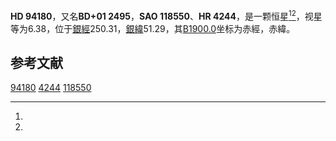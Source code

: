 {{Starbox begin
| name = HD 94180
}}
{{Starbox observe
| epoch = [[J2000.0|J2000.0]]
| constell = {{星座名待查}}<ref name=SIMBAD>{{cite web
 | url=http://simbad.u-strasbg.fr/simbad/sim-id?Ident=HR+4244
 | title =Pulsating variable Star
 | publisher=Centre de Données astronomiques de Strasbourg
 | work=SIMBAD
 | accessdate=2012-07-13}}</ref><ref name=DATA>{{cite web
 | url=http://vizier.u-strasbg.fr/viz-bin/VizieR-5?-out.add=.&-source=5050&-corr=PK=HR&-out.max=9999&HR=4244
 | title=VizieR Detailed Page
 | accessdate=2012-07-13
 | archive-date=2016-03-05
 | archive-url=https://web.archive.org/web/20160305200556/http://vizier.u-strasbg.fr/viz-bin/VizieR-5?-out.add=.&-source=5050&-corr=PK=HR&-out.max=9999&HR=4244
 | dead-url=no
 }}</ref>
| 星官 = 
| ra = {{RA|10|52|13.7}}<ref name=SIMBAD /><ref name=DATA />
| dec = {{DEC|+1|1|31}}<ref name=SIMBAD /><ref name=DATA />
| appmag_v = 6.38<ref name=SIMBAD /><ref name=DATA />
}}
{{Starbox character
| class = A3V<ref name=SIMBAD /><ref name=DATA />
| b-v = 0.08<ref name=SIMBAD /><ref name=DATA />
| u-b = 0.13<ref name=SIMBAD /><ref name=DATA />
| r-i = <ref name=SIMBAD /><ref name=DATA />
| variable = 
}}
{{Starbox astrometry
| radial_v = 0.13
| prop_mo_ra = -13
| parallax = 
| p_error = 
}}
{{Starbox catalog
| names =BD+01 2495，[[SAO星表|SAO]] 118550，[[HD星表|HD]] 94180，[[HR星表|HR]] 4244}}
{{Starbox reference |Simbad=HR+4244}}
{{Starbox end}}

'''HD 94180'''，又名'''BD+01 2495'''，'''SAO 118550'''、'''HR 4244'''，是一颗恒星<ref name=SIMBAD /><ref name=DATA />，视星等为6.38，位于[[銀道座標系|銀經]]250.31，[[銀道座標系|銀緯]]51.29，其[[B1900.0|B1900.0]]坐标为赤經{{RA|10|47|5.4}}，赤緯{{DEC|+1|51.29|21}}。

== 参考文献 ==
{{reflist}}

{{star-stub}}

[[Category:HD和HDE天體|94180]]
[[Category:HR天體|4244]]
[[Category:SAO天體|118550]]